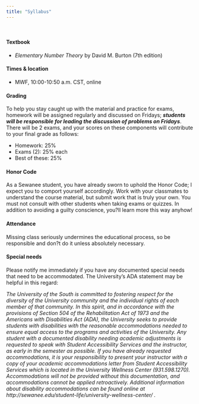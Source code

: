 ```yaml
---
title: "Syllabus"
---
```


<br>


#### Textbook 

-   _Elementary Number Theory_ by David M. Burton (7th edition)


#### Times & location

-   MWF, 10:00-10:50 a.m. CST, online

#### Grading

To help you stay caught up with the material and practice for exams, homework will be assigned regularly 
and discussed on Fridays; ***students will be responsible for leading the 
discussion of problems on Fridays***. There will be 2 exams, 
and your scores on these components will contribute to your final grade as follows:

-   Homework: 25%
-   Exams (2): 25% each
-   Best of these: 25%

#### Honor Code

As a Sewanee student, you have already sworn to uphold the Honor Code; I
expect you to comport yourself accordingly. Work with your classmates to
understand the course material, but submit work that is truly your own.
You must not consult with other students when taking exams or quizzes.
In addition to avoiding a guilty conscience, you?ll learn more this way
anyhow!

#### Attendance

Missing class seriously undermines the educational process, so be
responsible and don?t do it unless absolutely necessary.

#### Special needs

Please notify me immediately if you have any documented special needs
that need to be accommodated. The University's ADA statement may be helpful in this regard:

_The University of the South is committed to fostering respect for the diversity of the University community and the individual rights of each member of that community. In this spirit, and in accordance with the provisions of Section 504 of the Rehabilitation Act of 1973 and the Americans with Disabilities Act (ADA), the University seeks to provide students with disabilities with the reasonable accommodations needed to ensure equal access to the programs and activities of the University. Any student with a documented disability needing academic adjustments is requested to speak with Student Accessibility Services and the instructor, as early in the semester as possible. If you have already requested accommodations, it is your responsibility to present your instructor with a copy of your academic accommodations letter from Student Accessibility Services which is located in the University Wellness Center (931.598.1270). Accommodations will not be provided without this documentation, and accommodations cannot be applied retroactively. Additional information about disability accommodations can be found online at http://sewanee.edu/student-life/university-wellness-center/ ._
